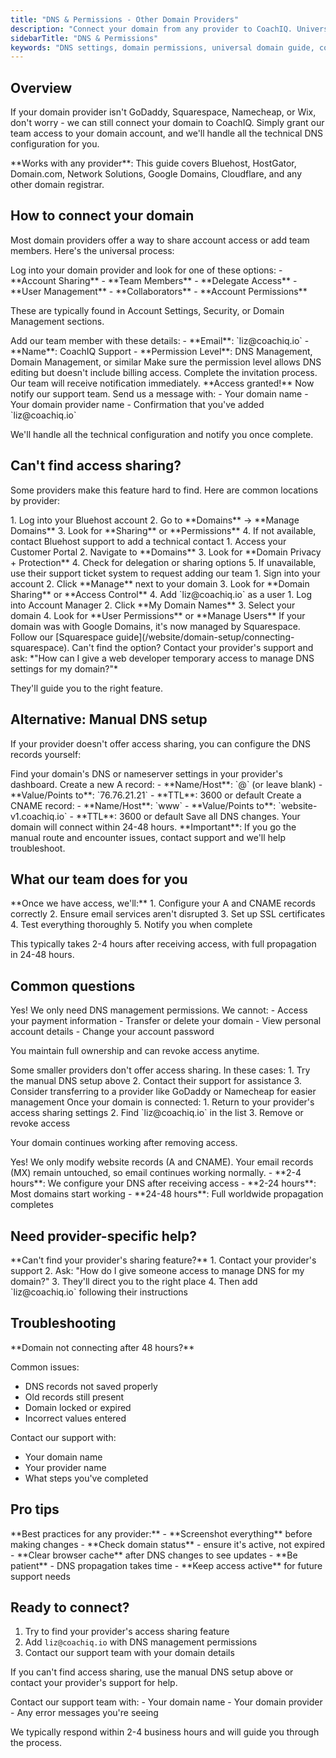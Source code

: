 ```yaml
---
title: "DNS & Permissions - Other Domain Providers"
description: "Connect your domain from any provider to CoachIQ. Universal guide for Bluehost, HostGator, Domain.com, and all other registrars."
sidebarTitle: "DNS & Permissions"
keywords: "DNS settings, domain permissions, universal domain guide, connect any domain, CoachIQ DNS"
---
```


## Overview

If your domain provider isn't GoDaddy, Squarespace, Namecheap, or Wix, don't worry - we can still connect your domain to CoachIQ. Simply grant our team access to your domain account, and we'll handle all the technical DNS configuration for you.

<Info>
**Works with any provider**: This guide covers Bluehost, HostGator, Domain.com, Network Solutions, Google Domains, Cloudflare, and any other domain registrar.
</Info>

## How to connect your domain

Most domain providers offer a way to share account access or add team members. Here's the universal process:

<Steps>
<Step title="Find your provider's access sharing feature">
Log into your domain provider and look for one of these options:
- **Account Sharing**
- **Team Members**
- **Delegate Access**
- **User Management**
- **Collaborators**
- **Account Permissions**

These are typically found in Account Settings, Security, or Domain Management sections.
</Step>

<Step title="Add CoachIQ support">
Add our team member with these details:
- **Email**: `liz@coachiq.io`
- **Name**: CoachIQ Support
- **Permission Level**: DNS Management, Domain Management, or similar

<Warning>
Make sure the permission level allows DNS editing but doesn't include billing access.
</Warning>
</Step>

<Step title="Send the invitation">
Complete the invitation process. Our team will receive notification immediately.

<Check>
**Access granted!** Now notify our support team.
</Check>
</Step>

<Step title="Contact CoachIQ support">
Send us a message with:
- Your domain name
- Your domain provider name
- Confirmation that you've added `liz@coachiq.io`

We'll handle all the technical configuration and notify you once complete.
</Step>
</Steps>

## Can't find access sharing?

Some providers make this feature hard to find. Here are common locations by provider:

<AccordionGroup>
<Accordion title="Bluehost">
1. Log into your Bluehost account
2. Go to **Domains** → **Manage Domains**
3. Look for **Sharing** or **Permissions**
4. If not available, contact Bluehost support to add a technical contact
</Accordion>

<Accordion title="HostGator">
1. Access your Customer Portal
2. Navigate to **Domains**
3. Look for **Domain Privacy + Protection**
4. Check for delegation or sharing options
5. If unavailable, use their support ticket system to request adding our team
</Accordion>

<Accordion title="Domain.com">
1. Sign into your account
2. Click **Manage** next to your domain
3. Look for **Domain Sharing** or **Access Control**
4. Add `liz@coachiq.io` as a user
</Accordion>

<Accordion title="Network Solutions">
1. Log into Account Manager
2. Click **My Domain Names**
3. Select your domain
4. Look for **User Permissions** or **Manage Users**
</Accordion>

<Accordion title="Google Domains (now Squarespace)">
If your domain was with Google Domains, it's now managed by Squarespace. Follow our [Squarespace guide](/website/domain-setup/connecting-squarespace).
</Accordion>

<Accordion title="Other providers">
Can't find the option? Contact your provider's support and ask:
*"How can I give a web developer temporary access to manage DNS settings for my domain?"*

They'll guide you to the right feature.
</Accordion>
</AccordionGroup>

## Alternative: Manual DNS setup

If your provider doesn't offer access sharing, you can configure the DNS records yourself:

<Accordion title="Manual DNS configuration (if access sharing isn't available)">
<Steps>
<Step title="Access DNS settings">
Find your domain's DNS or nameserver settings in your provider's dashboard.
</Step>

<Step title="Add A record">
Create a new A record:
- **Name/Host**: `@` (or leave blank)
- **Value/Points to**: `76.76.21.21`
- **TTL**: 3600 or default
</Step>

<Step title="Add CNAME record">
Create a CNAME record:
- **Name/Host**: `www`
- **Value/Points to**: `website-v1.coachiq.io`
- **TTL**: 3600 or default
</Step>

<Step title="Save changes">
Save all DNS changes. Your domain will connect within 24-48 hours.
</Step>
</Steps>

<Warning>
**Important**: If you go the manual route and encounter issues, contact support and we'll help troubleshoot.
</Warning>
</Accordion>

## What our team does for you

<Info>
**Once we have access, we'll:**
1. Configure your A and CNAME records correctly
2. Ensure email services aren't disrupted
3. Set up SSL certificates
4. Test everything thoroughly
5. Notify you when complete

This typically takes 2-4 hours after receiving access, with full propagation in 24-48 hours.
</Info>

## Common questions

<AccordionGroup>
<Accordion title="Is it safe to grant access?">
Yes! We only need DNS management permissions. We cannot:
- Access your payment information
- Transfer or delete your domain
- View personal account details
- Change your account password

You maintain full ownership and can revoke access anytime.
</Accordion>

<Accordion title="What if my provider has no sharing option?">
Some smaller providers don't offer access sharing. In these cases:
1. Try the manual DNS setup above
2. Contact their support for assistance
3. Consider transferring to a provider like GoDaddy or Namecheap for easier management
</Accordion>

<Accordion title="How do I revoke access later?">
Once your domain is connected:
1. Return to your provider's access sharing settings
2. Find `liz@coachiq.io` in the list
3. Remove or revoke access

Your domain continues working after removing access.
</Accordion>

<Accordion title="Will my email still work?">
Yes! We only modify website records (A and CNAME). Your email records (MX) remain untouched, so email continues working normally.
</Accordion>

<Accordion title="What's the timeline?">
- **2-4 hours**: We configure your DNS after receiving access
- **2-24 hours**: Most domains start working
- **24-48 hours**: Full worldwide propagation completes
</Accordion>
</AccordionGroup>

## Need provider-specific help?

<Tip>
**Can't find your provider's sharing feature?**
1. Contact your provider's support
2. Ask: "How do I give someone access to manage DNS for my domain?"
3. They'll direct you to the right place
4. Then add `liz@coachiq.io` following their instructions
</Tip>

## Troubleshooting

<Warning>
**Domain not connecting after 48 hours?**

Common issues:
- DNS records not saved properly
- Old records still present
- Domain locked or expired
- Incorrect values entered

Contact our support with:
- Your domain name
- Your provider name
- What steps you've completed
</Warning>

## Pro tips

<Tip>
**Best practices for any provider:**
- **Screenshot everything** before making changes
- **Check domain status** - ensure it's active, not expired
- **Clear browser cache** after DNS changes to see updates
- **Be patient** - DNS propagation takes time
- **Keep access active** for future support needs
</Tip>

## Ready to connect?

1. Try to find your provider's access sharing feature
2. Add `liz@coachiq.io` with DNS management permissions
3. Contact our support team with your domain details

If you can't find access sharing, use the manual DNS setup above or contact your provider's support for help.

<Card title="Need immediate help?" icon="life-ring">
Contact our support team with:
- Your domain name
- Your domain provider
- Any error messages you're seeing

We typically respond within 2-4 business hours and will guide you through the process.
</Card>

